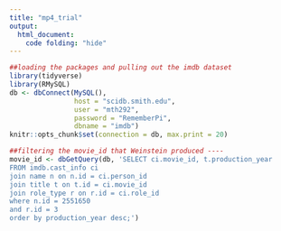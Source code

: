 ```yaml
---
title: "mp4_trial"
output: 
  html_document:
    code folding: "hide"
---
```


```r
##loading the packages and pulling out the imdb dataset
library(tidyverse)
library(RMySQL)
db <- dbConnect(MySQL(), 
                host = "scidb.smith.edu", 
                user = "mth292", 
                password = "RememberPi", 
                dbname = "imdb")
knitr::opts_chunk$set(connection = db, max.print = 20)
```

```r
##filtering the movie_id that Weinstein produced ----
movie_id <- dbGetQuery(db, 'SELECT ci.movie_id, t.production_year
FROM imdb.cast_info ci
join name n on n.id = ci.person_id
join title t on t.id = ci.movie_id
join role_type r on r.id = ci.role_id
where n.id = 2551650
and r.id = 3
order by production_year desc;')
```


